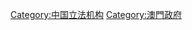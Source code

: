 {{Commonscat|Legislative Assembly of Macau}}
{{Catmore|澳門特別行政區立法會}}

[[Category:中国立法机构|Category:中国立法机构]]
[[Category:澳門政府|Category:澳門政府]]